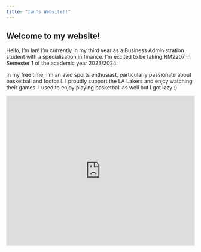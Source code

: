 ```yaml
---
title: "Ian's Website!!"
---
```


## Welcome to my website!


Hello, I'm Ian! 
I'm currently in my third year as a Business Administration student with a specialisation in finance. I'm excited to be taking NM2207 in Semester 1 of the academic year 2023/2024. 

In my free time, I'm an avid sports enthusiast, particularly passionate about basketball and football. I proudly support the LA Lakers and enjoy watching their games. I used to enjoy playing basketball as well but I got lazy :)


<iframe height="400" width="100%" frameborder="no" src="https://iannnlee.shinyapps.io/IanShinyApp/"> </iframe>
